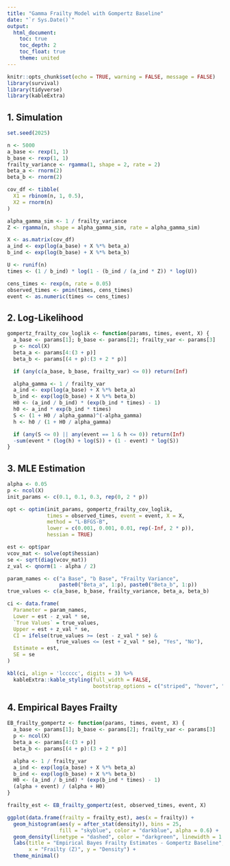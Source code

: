 ```yaml
---
title: "Gamma Frailty Model with Gompertz Baseline"
date: "`r Sys.Date()`"
output:
  html_document:
    toc: true
    toc_depth: 2
    toc_float: true
    theme: united
---
```


```r
knitr::opts_chunk$set(echo = TRUE, warning = FALSE, message = FALSE)
library(survival)
library(tidyverse)
library(kableExtra)
```

## 1. Simulation

```r
set.seed(2025)

n <- 5000
a_base <- rexp(1, 1)
b_base <- rexp(1, 1)
frailty_variance <- rgamma(1, shape = 2, rate = 2)
beta_a <- rnorm(2)
beta_b <- rnorm(2)

cov_df <- tibble(
  X1 = rbinom(n, 1, 0.5),
  X2 = rnorm(n)
)

alpha_gamma_sim <- 1 / frailty_variance
Z <- rgamma(n, shape = alpha_gamma_sim, rate = alpha_gamma_sim)

X <- as.matrix(cov_df)
a_ind <- exp(log(a_base) + X %*% beta_a)
b_ind <- exp(log(b_base) + X %*% beta_b)

U <- runif(n)
times <- (1 / b_ind) * log(1 - (b_ind / (a_ind * Z)) * log(U))

cens_times <- rexp(n, rate = 0.05)
observed_times <- pmin(times, cens_times)
event <- as.numeric(times <= cens_times)
```

## 2. Log-Likelihood

```r
gompertz_frailty_cov_loglik <- function(params, times, event, X) {
  a_base <- params[1]; b_base <- params[2]; frailty_var <- params[3]
  p <- ncol(X)
  beta_a <- params[4:(3 + p)]
  beta_b <- params[(4 + p):(3 + 2 * p)]

  if (any(c(a_base, b_base, frailty_var) <= 0)) return(Inf)

  alpha_gamma <- 1 / frailty_var
  a_ind <- exp(log(a_base) + X %*% beta_a)
  b_ind <- exp(log(b_base) + X %*% beta_b)
  H0 <- (a_ind / b_ind) * (exp(b_ind * times) - 1)
  h0 <- a_ind * exp(b_ind * times)
  S <- (1 + H0 / alpha_gamma)^(-alpha_gamma)
  h <- h0 / (1 + H0 / alpha_gamma)

  if (any(S <= 0) || any(event == 1 & h <= 0)) return(Inf)
  -sum(event * (log(h) + log(S)) + (1 - event) * log(S))
}
```

## 3. MLE Estimation

```r
alpha <- 0.05
p <- ncol(X)
init_params <- c(0.1, 0.1, 0.3, rep(0, 2 * p))

opt <- optim(init_params, gompertz_frailty_cov_loglik,
             times = observed_times, event = event, X = X,
             method = "L-BFGS-B",
             lower = c(0.001, 0.001, 0.01, rep(-Inf, 2 * p)),
             hessian = TRUE)

est <- opt$par
vcov_mat <- solve(opt$hessian)
se <- sqrt(diag(vcov_mat))
z_val <- qnorm(1 - alpha / 2)

param_names <- c("a Base", "b Base", "Frailty Variance",
                 paste0("Beta_a", 1:p), paste0("Beta_b", 1:p))
true_values <- c(a_base, b_base, frailty_variance, beta_a, beta_b)

ci <- data.frame(
  Parameter = param_names,
  Lower = est - z_val * se,
  `True Values` = true_values,
  Upper = est + z_val * se,
  CI = ifelse(true_values >= (est - z_val * se) &
                true_values <= (est + z_val * se), "Yes", "No"),
  Estimate = est,
  SE = se
)

kbl(ci, align = 'lccccc', digits = 3) %>%
  kableExtra::kable_styling(full_width = FALSE,
                            bootstrap_options = c("striped", "hover", "condensed"))
```

## 4. Empirical Bayes Frailty

```r
EB_frailty_gompertz <- function(params, times, event, X) {
  a_base <- params[1]; b_base <- params[2]; frailty_var <- params[3]
  p <- ncol(X)
  beta_a <- params[4:(3 + p)]
  beta_b <- params[(4 + p):(3 + 2 * p)]

  alpha <- 1 / frailty_var
  a_ind <- exp(log(a_base) + X %*% beta_a)
  b_ind <- exp(log(b_base) + X %*% beta_b)
  H0 <- (a_ind / b_ind) * (exp(b_ind * times) - 1)
  (alpha + event) / (alpha + H0)
}

frailty_est <- EB_frailty_gompertz(est, observed_times, event, X)

ggplot(data.frame(frailty = frailty_est), aes(x = frailty)) +
  geom_histogram(aes(y = after_stat(density)), bins = 25,
                 fill = "skyblue", color = "darkblue", alpha = 0.6) +
  geom_density(linetype = "dashed", color = "darkgreen", linewidth = 1.2) +
  labs(title = "Empirical Bayes Frailty Estimates - Gompertz Baseline",
       x = "Frailty (Z)", y = "Density") +
  theme_minimal()
```
